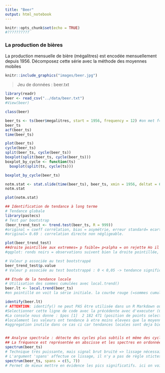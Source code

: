```yaml
---
title: "Beer"
output: html_notebook
---
```


```r
knitr::opts_chunk$set(echo = TRUE)
#??????????
```


### La production de bières

La production mensuelle de bière (mégalitres) est encodée mensuellement depuis 1956. Décomposez cette série avec la méthode des moyennes mobiles

```r
knitr::include_graphics("images/beer.jpg")
```

> Jeu de données : beer.txt

```r
library(readr)
beer <- read_csv("../data/beer.txt")
#View(beer)

class(beer) 

beer_ts <- ts(beer$megalitres, start = 1956, frequency = 12) #on met f=12 car précisé, une observation par mois pour chaque année=unité de temps.
beer_ts
acf(beer_ts)
time(beer_ts) 

plot(beer_ts) 
cycle(beer_ts)
split(beer_ts, cycle(beer_ts))
boxplot(split(beer_ts, cycle(beer_ts)))
boxplot_by_cycle <- function(ts)
  boxplot(split(ts, cycle(ts)))

boxplot_by_cycle(beer_ts)

notm.stat <- stat.slide(time(beer_ts), beer_ts, xmin = 1956, deltat = 6)
notm.stat

plot(notm.stat) 
```


```r
## Identification de tendance à long terme
# Tendance globale
library(pastecs)
# Test par bootstrap
(beer_trend_test <- trend.test(beer_ts, R = 999))
#original = coeff corrélation, bias = asymétrie, erreur standard= ecart-type par rapport à la distribution normale => le plus important c'est le graphique.
#original= 0.69 : correlation directe non négligeable.

plot(beer_trend_test)
##droite pointillée aux extremes= p faible= p<alpha = on rejette Ho il y a donc une tendance générale.
#qqplot: ronds noirs = observations suivent bien la droite pointillée, donc la distribution est normale.

# Valeur p associée au test bootstrappé
beer_trend_test$p.value
# Valeur p associée au test bootstrappé : 0 < 0,05 -> tendance significative au seuil alpha de 5%
```

```r
## Etude de la tendance locale
# Utilisation des sommes cumulées avec local.trend()
beer.lt <- local.trend(beer_ts)
#en pointillé on voit la série initiale. la courbe rouge (=sommes cumulées) chaque segment de la ligne brisée représente une tendance locale : une période où la moyenne ne varie pas: la valeur de cette moyenne est donnée par la pente du segment additionnée de r (=moyenne de toute la série).Par rapport à la moyenne globale des observations, soit on est au-dessus ou en-dessous. 

identify(beer.lt)
# ATTENTION: identify() ne peut PAS être utilisée dans un R Markdown ou Notebook. Cette fonction doit être utilisée seulement dans le fenêtre CONSOLE de R!!!
#Selectionner cette ligne de code avec la précédente avec d'executer (Ctrl+Enter). Cliquer les points voulus (dans ce graphe-ci un point au début, un au milieu qd est T° très basses et un point à la fin), puis indiquer "finish"...
#La console nous donne : $pos [1]  2 182 471 (position de points selectionnés, 3 en tout). $trends [1] 103.7833 157.0035 (pente des 2 segments). $k [1] 136.3954 (moyenne générale).
#localement les valeurs ont tendance à etre moins elevees que la moyenne global.
#aggregation inutile dans ce cas ci car tendances locales sont deja bien amplifiee pas la ligne rouge.


## Analyse spectrale : détecte des cycles plus subtils et même des cycles qui se surperposent. qlq soit le signal on peut le représenter par un ensemble de sinus et de cos de periode croissante avec une valeur d'amplitude adéquate à chaque signal. si amplitude des différentes composantes est faible alors signal faible et inversément.
## La fréquence est représentée en abscisse et les spectres en ordonnée. Il y a un cycle si un des spectres d’une fréquence différente de zéro se trouve dans la l’intervalle de confiance représenté en haut à droite en bleu. 
spectrum(beer_ts) 
# Technique très puissante, mais signal brut bruité => lissage nécessaire!
# L'argument 'spans' affectue ce lissage, il n'y a pas de règle stictes, il faut juste deux nombres impairs.
spectrum(beer_ts, spans = c(5, 7))
# Permet de mieux mettre en évidence les pics significatifs. ici on voit 1 pic significatif et donc 1 cycle significatif a la frequence 1.
```


